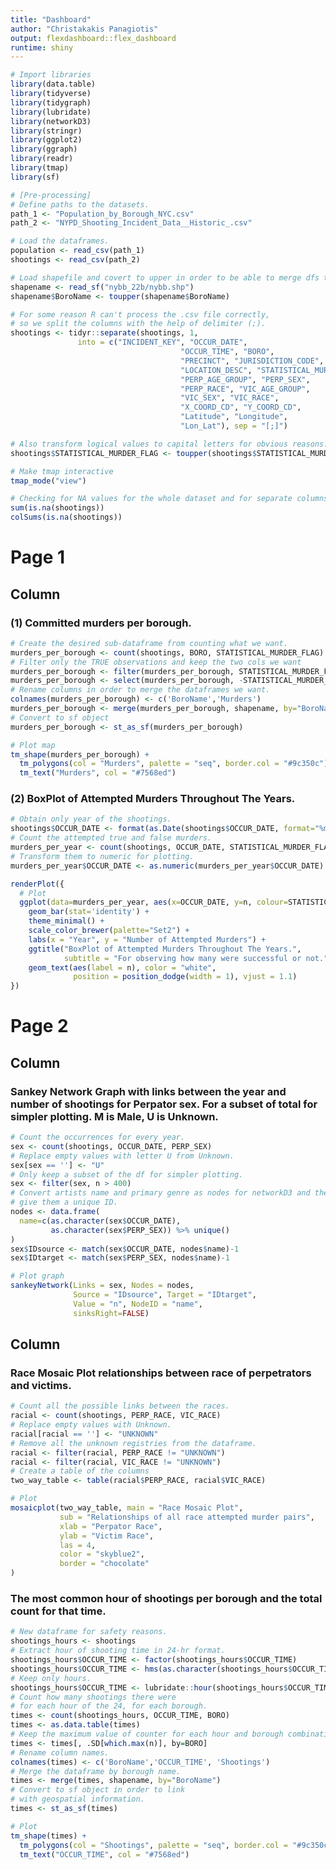 ---
title: "Dashboard"
author: "Christakakis Panagiotis"
output: flexdashboard::flex_dashboard
runtime: shiny
---

```{r global, include=FALSE}
# Import libraries
library(data.table)
library(tidyverse)
library(tidygraph)
library(lubridate)
library(networkD3)
library(stringr)
library(ggplot2)
library(ggraph)
library(readr)
library(tmap)
library(sf)
```

```{r preprocessing_1, include=FALSE}
# [Pre-processing]
# Define paths to the datasets.  
path_1 <- "Population_by_Borough_NYC.csv"
path_2 <- "NYPD_Shooting_Incident_Data__Historic_.csv"

# Load the dataframes.
population <- read_csv(path_1)
shootings <- read_csv(path_2)

# Load shapefile and covert to upper in order to be able to merge dfs together.
shapename <- read_sf("nybb_22b/nybb.shp")
shapename$BoroName <- toupper(shapename$BoroName)

# For some reason R can't process the .csv file correctly, 
# so we split the columns with the help of delimiter (;).
shootings <- tidyr::separate(shootings, 1, 
               into = c("INCIDENT_KEY", "OCCUR_DATE",
                                      "OCCUR_TIME", "BORO",
                                      "PRECINCT", "JURISDICTION_CODE",
                                      "LOCATION_DESC", "STATISTICAL_MURDER_FLAG",
                                      "PERP_AGE_GROUP", "PERP_SEX",
                                      "PERP_RACE", "VIC_AGE_GROUP",
                                      "VIC_SEX", "VIC_RACE",
                                      "X_COORD_CD", "Y_COORD_CD",
                                      "Latitude", "Longitude",
                                      "Lon_Lat"), sep = "[;]")

# Also transform logical values to capital letters for obvious reasons.
shootings$STATISTICAL_MURDER_FLAG <- toupper(shootings$STATISTICAL_MURDER_FLAG)

# Make tmap interactive
tmap_mode("view")
```

```{r preprocessing_2, include=FALSE}
# Checking for NA values for the whole dataset and for separate columns.
sum(is.na(shootings))
colSums(is.na(shootings))
```

Page 1
===================================== 

Column {.tabset}
-----------------------------------------------------------------------

### (1) Committed murders per borough.

```{r page-1, include=FALSE}
# Create the desired sub-dataframe from counting what we want.
murders_per_borough <- count(shootings, BORO, STATISTICAL_MURDER_FLAG)
# Filter only the TRUE observations and keep the two cols we want
murders_per_borough <- filter(murders_per_borough, STATISTICAL_MURDER_FLAG == TRUE)
murders_per_borough <- select(murders_per_borough, -STATISTICAL_MURDER_FLAG)
# Rename columns in order to merge the dataframes we want.
colnames(murders_per_borough) <- c('BoroName','Murders')
murders_per_borough <- merge(murders_per_borough, shapename, by="BoroName")
# Convert to sf object
murders_per_borough <- st_as_sf(murders_per_borough)
```

```{r plot-1}
# Plot map
tm_shape(murders_per_borough) + 
  tm_polygons(col = "Murders", palette = "seq", border.col = "#9c350c") + 
  tm_text("Murders", col = "#7568ed")
```

### (2) BoxPlot of Attempted Murders Throughout The Years.

```{r page-1b, include=FALSE}
# Obtain only year of the shootings.
shootings$OCCUR_DATE <- format(as.Date(shootings$OCCUR_DATE, format="%m/%d/%Y"),"%Y")
# Count the attempted true and false murders.
murders_per_year <- count(shootings, OCCUR_DATE, STATISTICAL_MURDER_FLAG)
# Transform them to numeric for plotting.
murders_per_year$OCCUR_DATE <- as.numeric(murders_per_year$OCCUR_DATE) 
```

```{r plot-1b}
renderPlot({
  # Plot
  ggplot(data=murders_per_year, aes(x=OCCUR_DATE, y=n, colour=STATISTICAL_MURDER_FLAG)) +
    geom_bar(stat='identity') +
    theme_minimal() + 
    scale_color_brewer(palette="Set2") +
    labs(x = "Year", y = "Number of Attempted Murders") +
    ggtitle("BoxPlot of Attempted Murders Throughout The Years.", 
            subtitle = "For observing how many were successful or not.") +
    geom_text(aes(label = n), color = "white", 
              position = position_dodge(width = 1), vjust = 1.1)
})
```

Page 2
=====================================

Column {data-width=450}
-----------------------------------------------------------------------

### Sankey Network Graph with links between the year and number of shootings for Perpator sex. For a subset of total for simpler plotting. M is Male, U is Unknown.

```{r page-2a, include=FALSE}
# Count the occurrences for every year.
sex <- count(shootings, OCCUR_DATE, PERP_SEX)
# Replace empty values with letter U from Unknown.
sex[sex == ''] <- "U"
# Only keep a subset of the df for simpler plotting.
sex <- filter(sex, n > 400)
# Convert artists name and primary genre as nodes for networkD3 and then
# give them a unique ID. 
nodes <- data.frame(
  name=c(as.character(sex$OCCUR_DATE), 
         as.character(sex$PERP_SEX)) %>% unique()
)
sex$IDsource <- match(sex$OCCUR_DATE, nodes$name)-1 
sex$IDtarget <- match(sex$PERP_SEX, nodes$name)-1
```

```{r plot-2a}
# Plot graph
sankeyNetwork(Links = sex, Nodes = nodes,
              Source = "IDsource", Target = "IDtarget",
              Value = "n", NodeID = "name", 
              sinksRight=FALSE)
```

Column {data-width=550}
-----------------------------------------------------------------------

### Race Mosaic Plot relationships between race of perpetrators and victims.

```{r page-2b, include=FALSE}
# Count all the possible links between the races.
racial <- count(shootings, PERP_RACE, VIC_RACE)
# Replace empty values with Unknown.
racial[racial == ''] <- "UNKNOWN"
# Remove all the unknown registries from the dataframe.
racial <- filter(racial, PERP_RACE != "UNKNOWN")
racial <- filter(racial, VIC_RACE != "UNKNOWN")
# Create a table of the columns
two_way_table <- table(racial$PERP_RACE, racial$VIC_RACE)
```

```{r plot-2b}
# Plot
mosaicplot(two_way_table, main = "Race Mosaic Plot",
           sub = "Relationships of all race attempted murder pairs",
           xlab = "Perpator Race",
           ylab = "Victim Race",
           las = 4,
           color = "skyblue2",
           border = "chocolate"
)
```

### The most common hour of shootings per borough and the total count for that time.

```{r page-2c, include=FALSE}
# New dataframe for safety reasons.
shootings_hours <- shootings
# Extract hour of shooting time in 24-hr format.
shootings_hours$OCCUR_TIME <- factor(shootings_hours$OCCUR_TIME)
shootings_hours$OCCUR_TIME <- hms(as.character(shootings_hours$OCCUR_TIME))
# Keep only hours.
shootings_hours$OCCUR_TIME <- lubridate::hour(shootings_hours$OCCUR_TIME)
# Count how many shootings there were 
# for each hour of the 24, for each borough.
times <- count(shootings_hours, OCCUR_TIME, BORO)
times <- as.data.table(times)
# Keep the maximum value of counter for each hour and borough combination.
times <- times[, .SD[which.max(n)], by=BORO]
# Rename column names.
colnames(times) <- c('BoroName','OCCUR_TIME', 'Shootings')
# Merge the dataframe by borough name.
times <- merge(times, shapename, by="BoroName")
# Convert to sf object in order to link
# with geospatial information.
times <- st_as_sf(times)

```

```{r plot-2c}
# Plot
tm_shape(times) + 
  tm_polygons(col = "Shootings", palette = "seq", border.col = "#9c350c") + 
  tm_text("OCCUR_TIME", col = "#7568ed")
```
